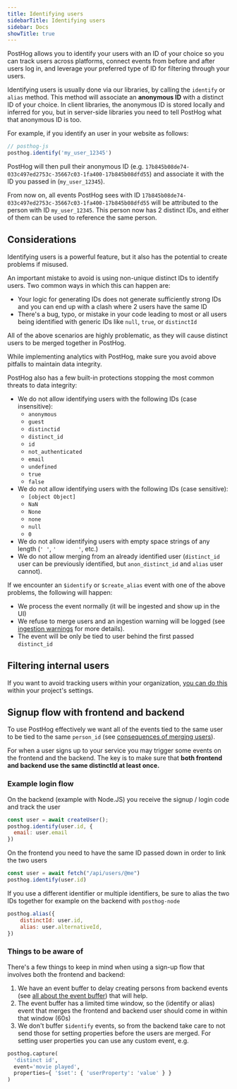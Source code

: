 ```yaml
---
title: Identifying users
sidebarTitle: Identifying users
sidebar: Docs
showTitle: true
---
```


PostHog allows you to identify your users with an ID of your choice so you can track users across platforms, connect events from before and after users log in, and leverage your preferred type of ID for filtering through your users. 

Identifying users is usually done via our libraries, by calling the `identify` or `alias` method. This method will associate an **anonymous ID** with a distinct ID of your choice. In client libraries, the anonymous ID is stored locally and inferred for you, but in server-side libraries you need to tell PostHog what that anonymous ID is too.

For example, if you identify an user in your website as follows:

```js
// posthog-js
posthog.identify('my_user_12345')
```

PostHog will then pull their anonymous ID (e.g. `17b845b08de74-033c497ed2753c-35667c03-1fa400-17b845b08dfd55`) and associate it with the ID you passed in (`my_user_12345`).

From now on, all events PostHog sees with ID `17b845b08de74-033c497ed2753c-35667c03-1fa400-17b845b08dfd55` will be attributed to the person with ID `my_user_12345`. This person now has 2 distinct IDs, and either of them can be used to reference the same person.

## Considerations

Identifying users is a powerful feature, but it also has the potential to create problems if misused. 

An important mistake to avoid is using non-unique distinct IDs to identify users. Two common ways in which this can happen are:

- Your logic for generating IDs does not generate sufficiently strong IDs and you can end up with a clash where 2 users have the same ID
- There's a bug, typo, or mistake in your code leading to most or all users being identified with generic IDs like `null`, `true`, or `distinctId`

All of the above scenarios are highly problematic, as they will cause distinct users to be merged together in PostHog.

While implementing analytics with PostHog, make sure you avoid above pitfalls to maintain data integrity.

PostHog also has a few built-in protections stopping the most common threats to data integrity:

- We do not allow identifying users with the following IDs (case insensitive):
    - `anonymous`
    - `guest`
    - `distinctid`
    - `distinct_id`
    - `id`
    - `not_authenticated`
    - `email`
    - `undefined`
    - `true`
    - `false`
- We do not allow identifying users with the following IDs (case sensitive):
  - `[object Object]` 
  - `NaN`
  - `None`
  - `none`
  - `null`
  - `0`
- We do not allow identifying users with empty space strings of any length (`' '`, `'       '`, etc.)
- We do not allow merging from an already identified user (`distinct_id` user can be previously identified, but `anon_distinct_id` and `alias` user cannot).

If we encounter an `$identify` or `$create_alias` event with one of the above problems, the following will happen:

- We process the event normally (it will be ingested and show up in the UI)
- We refuse to merge users and an ingestion warning will be logged (see [ingestion warnings](/manual/data-management#ingestion-warnings) for more details).
- The event will be only be tied to user behind the first passed `distinct_id`

## Filtering internal users

If you want to avoid tracking users within your organization, [you can do this](/tutorials/filter-internal-users) within your project's settings.

## Signup flow with frontend and backend

To use PostHog effectively we want all of the events tied to the same user to be tied to the same `person_id` (see [consequences of merging users](/docs/how-posthog-works/ingestion-pipeline#consequences-of-merging)). 

For when a user signs up to your service you may trigger some events on the frontend and the backend. The key is to make sure that **both frontend and backend use the same distinctId at least once.**

### Example login flow

On the backend (example with Node.JS) you receive the signup / login code and track the user
```js
const user = await createUser();
posthog.identify(user.id, {
  email: user.email
})
```

On the frontend you need to have the same ID passed down in order to link the two users
```js
const user = await fetch("/api/users/@me")
posthog.identify(user.id)
```

If you use a different identifier or multiple identifiers, be sure to alias the two IDs together for example on the backend with `posthog-node`
```js
posthog.alias({
    distinctId: user.id,
    alias: user.alternativeId,
})
```


### Things to be aware of

There's a few things to keep in mind when using a sign-up flow that involves both the frontend and backend: 
1. We have an event buffer to delay creating persons from backend events (see [all about the event buffer](/docs/how-posthog-works/ingestion-pipeline#all-about-the-event-buffer)) that will help.
2. The event buffer has a limited time window, so the (identify or alias) event that merges the frontend and backend user should come in within that window (60s)
3. We don't buffer `$identify` events, so from the backend take care to not send those for setting properties before the users are merged. For setting user properties you can use any custom event, e.g. 
```python
posthog.capture(
  'distinct id',
  event='movie played',
  properties={ '$set': { 'userProperty': 'value' } }
)
```
